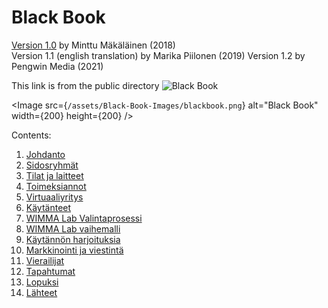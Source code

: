 # Black Book

[Version 1.0](http://wimmalab.pages.labranet.jamk.fi/site/media/WIMMALab-BlackBook-1.0.ec5daf40.pdf) by Minttu Mäkäläinen (2018)  
Version 1.1 (english translation) by Marika Piilonen (2019)
Version 1.2 by Pengwin Media (2021)

This link is from the public directory
![Black Book](/assets/Black-Book-Images/blackbook.png)

<Image src={`/assets/Black-Book-Images/blackbook.png`} alt="Black Book" width={200} height={200} />

Contents:

1. [Johdanto](Black-Book-fi/01-Johdanto)
2. [Sidosryhmät](Black-Book-fi/02-Sidosryhmät)
3. [Tilat ja laitteet](Black-Book-fi/03-Tilat-ja-Laitteet)
4. [Toimeksiannot](Black-Book-fi/04-Toimeksiannot)
5. [Virtuaaliyritys](Black-Book-fi/05-Virtuaaliyritys)
6. [Käytänteet](Black-Book-fi/06-Käytänteet)
7. [WIMMA Lab Valintaprosessi](Black-Book-fi/07-Valintaprosessi)
8. [WIMMA Lab vaihemalli](Black-Book-fi/08-Vaihemalli)
9. [Käytännön harjoituksia](Black-Book-fi/09-Käytännön-Harjoituksia)
10. [Markkinointi ja viestintä](Black-Book-fi/10-Markkinointi-ja-Viestintä)
11. [Vierailijat](Black-Book-fi/11-Vierailijat)
12. [Tapahtumat](Black-Book-fi/12-Tapahtumat)
13. [Lopuksi](Black-Book-fi/13-Lopuksi)
14. [Lähteet](Black-Book-fi/14-Lähteet)
